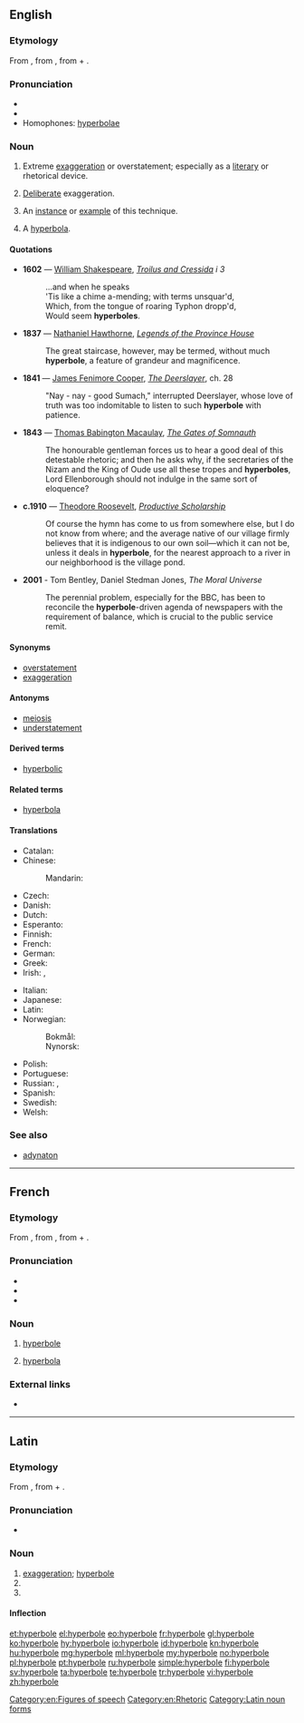 ==English==
{{was wotd|2006|May|5}}
{{wikipedia}}

===Etymology===
From {{etyl|la|en}} {{term|hyperbolē|lang=la}}, from {{etyl|grc|en}} {{term|ὑπερβολή||excess, exaggeration|tr=huperbolē|lang=grc}}, from {{term|ὑπέρ||above|tr=huper|lang=grc}} + {{term|βάλλω||I throw|tr=ballō|lang=grc}}.

===Pronunciation===
* {{IPA|/haɪˈpɝːbəli/|lang=en}}
* {{audio|en-us-hyperbole.ogg|Audio (US)|lang=en}}
* Homophones: [[hyperbolae]]

===Noun===
{{en-noun}}

# {{context|uncountable|lang=en}} Extreme [[exaggeration]] or overstatement; especially as a [[literary]] or rhetorical device.
# {{context|uncountable|lang=en}} [[deliberate|Deliberate]] exaggeration.
# {{context|countable|lang=en}} An [[instance]] or [[example]] of this technique.
# {{context|countable|obsolete|lang=en}} A [[hyperbola]].

====Quotations====
{{timeline|
1600s=1602|
1800s=1837 1841 1843|
1900s=1910|
2000s=2001}}
* '''1602''' — [[w:William Shakespeare|William Shakespeare]], ''[[s:Troilus and Cressida|Troilus and Cressida]] i 3''
*: ...and when he speaks<br/>'Tis like a chime a-mending; with terms unsquar'd,<br/>Which, from the tongue of roaring Typhon dropp'd,<br/>Would seem '''hyperboles'''.
* '''1837''' — [[w:Nathaniel Hawthorne|Nathaniel Hawthorne]], ''[[s:Legends of the Province House|Legends of the Province House]]''
*: The great staircase, however, may be termed, without much '''hyperbole''', a feature of grandeur and magnificence.
* '''1841''' — [[w:James Fenimore Cooper|James Fenimore Cooper]], ''[[s:The Deerslayer|The Deerslayer]]'', ch. 28
*: "Nay - nay - good Sumach," interrupted Deerslayer, whose love of truth was too indomitable to listen to such '''hyperbole''' with patience.
* '''1843''' — [[w:Thomas Babington Macaulay|Thomas Babington Macaulay]], ''[[s:The Gates of Somnauth|The Gates of Somnauth]]''
*: The honourable gentleman forces us to hear a good deal of this detestable rhetoric; and then he asks why, if the secretaries of the Nizam and the King of Oude use all these tropes and '''hyperboles''', Lord Ellenborough should not indulge in the same sort of eloquence?
* '''c.1910''' — [[w:Theodore Roosevelt|Theodore Roosevelt]], ''[[s:Productive Scholarship|Productive Scholarship]]''
*: Of course the hymn has come to us from somewhere else, but I do not know from where; and the average native of our village firmly believes that it is indigenous to our own soil—which it can not be, unless it deals in '''hyperbole''', for the nearest approach to a river in our neighborhood is the village pond.
* '''2001''' - Tom Bentley, Daniel Stedman Jones, ''The Moral Universe''
*: The perennial problem, especially for the BBC, has been to reconcile the '''hyperbole'''-driven agenda of newspapers with the requirement of balance, which is crucial to the public service remit.

====Synonyms====
* [[overstatement]]
* [[exaggeration]]

====Antonyms====
* [[meiosis]]
* [[understatement]]

====Derived terms====
* [[hyperbolic]]

====Related terms====
* [[hyperbola]]

====Translations====
{{trans-top|rhetorical device}}
* Catalan: {{t+|ca|hipèrbole|f}}
* Chinese:
*: Mandarin: {{t+|cmn|誇飾|sc=Hani}}
* Czech: {{t|cs|nadsázka|f}}
* Danish: {{t|da|hyperbel|c}}
* Dutch: {{t+|nl|hyperbool}}
* Esperanto: {{t|eo|hiperbolo}}
* Finnish: {{t+|fi|hyperbola}}
* French: {{t+|fr|hyperbole|f}}
* German: {{t+|de|Hyperbel|f}}
* Greek: {{t+|el|υπερβολή|f|tr=ypervolí}}
* Irish: {{t|ga|urtheilgean|m}}, {{t|ga|hipearbóil|f}}
{{trans-mid}}
* Italian: {{t+|it|iperbole|f}}
* Japanese: {{t+|ja|誇張|tr=Kochō|sc=Jpan}}
* Latin: {{t|la|hyperbole|f}}
* Norwegian:
*: Bokmål: {{t|nb|hyperbol|m}}
*: Nynorsk: {{t|nn|hyperbol|m}}
* Polish: {{t+|pl|hiperbola|f}}
* Portuguese: {{t+|pt|hipérbole|f}}
* Russian: {{t+|ru|гипербола|f|sc=Cyrl|tr=gipérbola}}, {{t+|ru|преувеличение|n|sc=Cyrl|tr=preuveličénije}}
* Spanish: {{t+|es|hipérbole|f}}
* Swedish: {{t+|sv|hyperbol|c}}
* Welsh: {{t|cy|gormodiaith|f}}
{{trans-bottom}}

===See also===
* [[adynaton]]

[[Category:en:Figures of speech]]
[[Category:en:Rhetoric]]

----

==French==

===Etymology===
From {{etyl|la|fr}} {{term|hyperbole|lang=la}}, from {{etyl|grc|fr}} {{term|ὑπερβολή||excess, exaggeration|tr=huperbolē|lang=grc}}, from {{term|ὑπέ||above|tr=huper|lang=grc}} + {{term|βάλλω||I throw|tr=ballō|lang=grc}}.

===Pronunciation===
* {{IPA|/i.pɛʁ.bɔl/|lang=fr}}
* {{homophones|hyperboles|lang=fr}}
* {{hyphenation|hy|per|bole|lang=fr}}

===Noun===
{{fr-noun|f}}

# {{context|rhetoric|lang=fr}} [[hyperbole#English|hyperbole]]
# {{context|geometry|lang=fr}} [[hyperbola]]

===External links===
* {{R:TLFi}}

----

==Latin==

===Etymology===
From {{etyl|grc|la}} {{term|ὑπερβολή||excess, exaggeration|tr=huperbolē|lang=grc}}, from {{term|ὑπέ||above|tr=huper|lang=grc}} + {{term|βάλλω||I throw|tr=ballō|lang=grc}}.

===Pronunciation===
* {{IPA|/hʏˈpɛːrbɔleː/|lang=la}}

===Noun===
{{la-noun|hyperbolē|hyperboles#Latin|hyperbolēs|f|first}}

# [[exaggeration]]; [[#English|hyperbole]]
# {{inflection of|hyperbolē||abl|s|lang=la}}
# {{inflection of|hyperbolē||voc|s|lang=la}}

====Inflection====
{{la-decl-1st-Greek|hyperbol}}

[[Category:Latin noun forms]]

[[et:hyperbole]]
[[el:hyperbole]]
[[eo:hyperbole]]
[[fr:hyperbole]]
[[gl:hyperbole]]
[[ko:hyperbole]]
[[hy:hyperbole]]
[[io:hyperbole]]
[[id:hyperbole]]
[[kn:hyperbole]]
[[hu:hyperbole]]
[[mg:hyperbole]]
[[ml:hyperbole]]
[[my:hyperbole]]
[[no:hyperbole]]
[[pl:hyperbole]]
[[pt:hyperbole]]
[[ru:hyperbole]]
[[simple:hyperbole]]
[[fi:hyperbole]]
[[sv:hyperbole]]
[[ta:hyperbole]]
[[te:hyperbole]]
[[tr:hyperbole]]
[[vi:hyperbole]]
[[zh:hyperbole]]